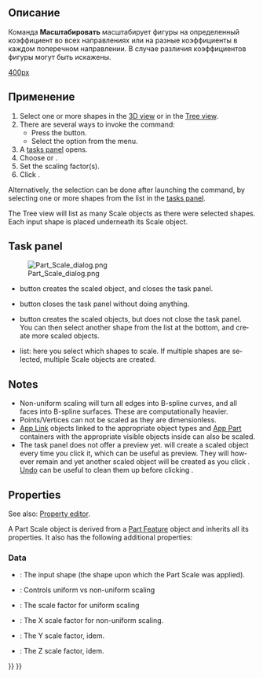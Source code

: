 <languages/>

{{Docnav/ru
|[[Part_Mirror/ru|Зеркальное отражение]]
|[[Part_Fillet/ru|Скругление]]
|[[Part_Workbench/ru|Деталь]]
|IconL=Part_Mirror.svg
|IconR=Part_Fillet.svg
|IconC=Workbench_Part.svg
}}

{{GuiCommand/ru
|Name=Part Scale
|Name/ru=Масштабировать
|MenuLocation=Деталь → Масштаб...
|Workbenches=[[Part_Workbench/ru|Деталь]]
|Version=1.0
|SeeAlso=[[Draft_Clone/ru|Draft Клонировать]], [[Draft_Scale/ru|Draft Масштабировать]]
}}

<span id="Description"></span>
== Описание ==

Команда '''Масштабировать''' масштабирует фигуры на определенный коэффициент во всех направлениях или на разные коэффициенты в каждом поперечном направлении. В случае различия коэффициентов фигуры могут быть искажены.

[[image:Part_Scale_demo.png|400px]]
{{Caption|Пимеры масштабирования}}

<span id="Usage"></span>
== Применение ==

<div lang="en" dir="ltr" class="mw-content-ltr">
# Select one or more shapes in the [[3D_view|3D view]] or in the [[Tree_view|Tree view]].
# There are several ways to invoke the command:
#* Press the {{Button|[[Image:Part_Scale.svg|16px]] [[Part_Scale|Scale...]]}} button.
#* Select the {{MenuCommand|Part → [[Image:Part_Scale.svg|16px]] Scale...}} option from the menu.
# A [[#Task_panel|tasks panel]] opens.
# Choose {{MenuCommand|Uniform Scaling}} or {{MenuCommand|Non-Uniform Scaling}}.
# Set the scaling factor(s).
# Click {{Button|OK}}.
</div>

<div lang="en" dir="ltr" class="mw-content-ltr">
Alternatively, the selection can be done after launching the command, by selecting one or more shapes from the list in the [[#Task_panel|tasks panel]].
</div> 

<div lang="en" dir="ltr" class="mw-content-ltr">
The Tree view will list as many Scale objects as there were selected shapes. Each input shape is placed underneath its Scale object.
</div>

<div lang="en" dir="ltr" class="mw-content-ltr">
== Task panel ==
</div> 

[[Image:Part_Scale_dialog.png|thumb|right]]

<div lang="en" dir="ltr" class="mw-content-ltr">
* {{Button|OK}} button creates the scaled object, and closes the task panel.
* {{Button|Close}} button closes the task panel without doing anything.
* {{Button|Apply}} button creates the scaled objects, but does not close the task panel. You can then select another shape from the list at the bottom, and create more scaled objects.
* {{MenuCommand|Shape}} list: here you select which shapes to scale. If multiple shapes are selected, multiple Scale objects are created.
</div>

<div lang="en" dir="ltr" class="mw-content-ltr">
== Notes ==
</div> 

<div lang="en" dir="ltr" class="mw-content-ltr">
* Non-uniform scaling will turn all edges into B-spline curves, and all faces into B-spline surfaces. These are computationally heavier.
* Points/Vertices can not be scaled as they are dimensionless.
* [[App_Link|App Link]] objects linked to the appropriate object types and [[App_Part|App Part]] containers with the appropriate visible objects inside can also be scaled.
* The task panel does not offer a preview yet. {{Button|Apply}} will create a scaled object every time you click it, which can be useful as preview. They will however remain and yet another scaled object will be created as you click {{Button|OK}}. [[Std_Undo|Undo]] can be useful to clean them up before clicking {{Button|OK}}.
</div>

<div lang="en" dir="ltr" class="mw-content-ltr">
== Properties ==
</div>

<div lang="en" dir="ltr" class="mw-content-ltr">
See also: [[Property_editor|Property editor]].
</div>

<div lang="en" dir="ltr" class="mw-content-ltr">
A Part Scale object is derived from a [[Part_Feature|Part Feature]] object and inherits all its properties. It also has the following additional properties:
</div>

<div lang="en" dir="ltr" class="mw-content-ltr">
=== Data ===
</div>

<div lang="en" dir="ltr" class="mw-content-ltr">
{{TitleProperty|Scale}}
</div>

<div lang="en" dir="ltr" class="mw-content-ltr">
* {{PropertyData|Base|Link}}: The input shape (the shape upon which the Part Scale was applied).
* {{PropertyData|Uniform|Bool}}: Controls uniform vs non-uniform scaling
* {{PropertyData|Uniform Scale|Float}}: The scale factor for uniform scaling
* {{PropertyData|XScale|Float}}: The X scale factor for non-uniform scaling.
* {{PropertyData|YScale|Float}}: The Y scale factor, idem.
* {{PropertyData|ZScale|Float}}: The Z scale factor, idem.
</div>


<div lang="en" dir="ltr" class="mw-content-ltr">
{{Docnav
|[[Part_Mirror|Mirror]]
|[[Part_Fillet|Fillet]]
|[[Part_Workbench|Part]]
|IconL=Part_Mirror.svg
|IconR=Part_Fillet.svg
|IconC=Workbench_Part.svg
}}
</div>

{{Part_Tools_navi{{#translation:}}}}
{{Userdocnavi{{#translation:}}}}